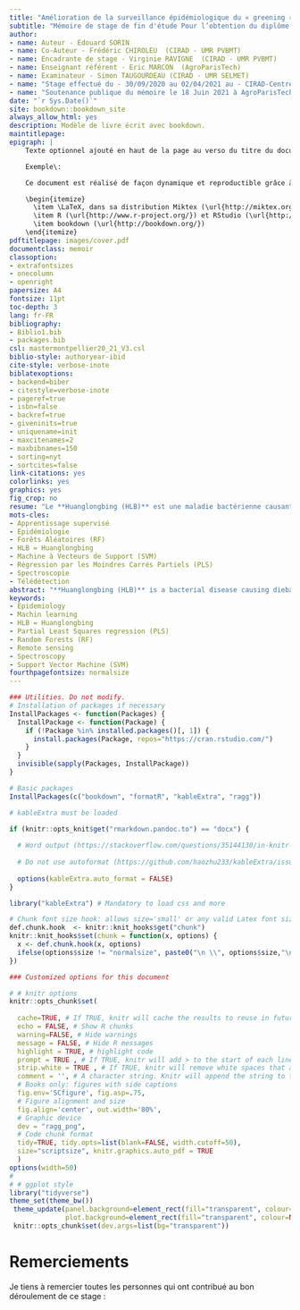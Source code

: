 ```yaml
--- 
title: "Amélioration de la surveillance épidémiologique du « greening » des agrumes infectés par le Huanglongbing à La Réunion par Spectroscopie Proche Infra-Rouge"
subtitle: "Mémoire de stage de fin d'étude Pour l’obtention du diplôme de Master 2, Ingénieur Agronome, Spécialisation GEEFT - Gestion Environnementale des Écosystèmes et Forêts Tropicales"
author:
- name: Auteur - Edouard SORIN
- name: Co-Auteur - Frédéric CHIROLEU  (CIRAD - UMR PVBMT)
- name: Encadrante de stage - Virginie RAVIGNE  (CIRAD - UMR PVBMT)
- name: Enseignant référent - Eric MARCON  (AgroParisTech)
- name: Examinateur - Simon TAUGOURDEAU (CIRAD - UMR SELMET)
- name: "Stage effectué du - 30/09/2020 au 02/04/2021 au - CIRAD-Centre de coopération Internationale en recherche agronomique pour le développement, Pôle de Protection des Plantes, 7 chemin de l’Irat, Ligne Paradis, 97410 Saint Pierre- La Réunion"
- name: "Soutenance publique du mémoire le 18 Juin 2021 à AgroParisTech, centre de Montpellier"
date: "`r Sys.Date()`"
site: bookdown::bookdown_site
always_allow_html: yes
description: Modèle de livre écrit avec bookdown.
maintitlepage:
epigraph: |
    Texte optionnel ajouté en haut de la page au verso du titre du document.

    Exemple\:

    Ce document est réalisé de façon dynamique et reproductible grâce à:

    \begin{itemize}
      \item \LaTeX, dans sa distribution Miktex (\url{http://miktex.org/}) et la classe memoir (\url{http://www.ctan.org/pkg/memoir}).
      \item R (\url{http://www.r-project.org/}) et RStudio (\url{http://www.rstudio.com/})
      \item bookdown (\url{http://bookdown.org/})
    \end{itemize}
pdftitlepage: images/cover.pdf
documentclass: memoir
classoption:
- extrafontsizes
- onecolumn
- openright
papersize: A4
fontsize: 11pt
toc-depth: 3
lang: fr-FR
bibliography:
- Biblio1.bib
- packages.bib
csl: mastermontpellier20_21_V3.csl
biblio-style: authoryear-ibid
cite-style: verbose-inote
biblatexoptions:
- backend=biber
- citestyle=verbose-inote
- pageref=true
- isbn=false
- backref=true
- giveninits=true
- uniquename=init
- maxcitenames=2
- maxbibnames=150
- sorting=nyt
- sortcites=false
link-citations: yes
colorlinks: yes
graphics: yes
fig_crop: no
resume: "Le **Huanglongbing (HLB)** est une maladie bactérienne causant le dépérissement des agrumes. Il y a une résurgence de cette maladie sur l’île de la Réunion depuis 2012, ce qui menace les vergers d’agrumes. Les techniques de détections classiques de surveillance de la maladie par PCR sont coûteuses, longues et ne peuvent pas être réalisées à grande échelle. C’est dans ce contexte qu’intervient la technologie de l’analyse par **imagerie spectrale**. Cette technologie se base sur l’analyse de la signature spectrale qu’émet un support en réponse à une exposition lumineuse. Cette méthode est non destructive pour le support traité, en plus d’être relativement peu coûteuse par rapport à la surface couverte. S'ajoute à cela un traitement des données d'imagerie spectrales par **apprentissage supervisé** dans le but de prédire le statut des arbres vis à vis de la maladie au sein des parcelles d'agrumes. Ce travail vise donc à améliorer la surveillance et la gestion de cette maladie en créant un modèle en apprentissage supervisé basé sur l'imagerie spectrale. Ce modèle est prometteur avec une qualité de la prédiction (Accuracy) de 92.6% pour la méthode des Moindres Carrés Partiels (PLS) sur une base d'apprentissage de 8400 spectres de réflectance.\n"
mots-cles:
- Apprentissage supervisé
- Epidémiologie
- Forêts Aléatoires (RF)
- HLB = Huanglongbing
- Machine à Vecteurs de Support (SVM)
- Régression par les Moindres Carrés Partiels (PLS)
- Spectroscopie
- Télédétection
abstract: "**Huanglongbing (HLB)** is a bacterial disease causing dieback of citrus trees. There has been a resurgence of this disease on Reunion Island since 2012, which threatens citrus orchards. The conventional detection techniques for disease surveillance by PCR are expensive, time consuming and cannot be carried out on a large scale. This is where the technology of **spectral imaging** analysis comes in. This technology is based on the analysis of the spectral signature that a medium emits in response to light exposure. This method is non-destructive for the treated substrate, in addition to being relatively inexpensive compared to the surface covered. In addition, there is processing of spectral imaging data by **machine learning** in order to predict the status of trees with regard to disease within citrus plots. This work therefore aims to improve the surveillance and management of this disease by creating a supervised learning model based on spectral imaging. This model is promising with a prediction quality (Accuracy) of 92.6% for the Partial Least Squares (PLS) method on a training base of 8400 reflectance spectra.\n"
keywords:
- Epidemiology
- Machin learning
- HLB = Huanglongbing
- Partial Least Squares regression (PLS) 
- Random Forests (RF)
- Remote sensing
- Spectroscopy
- Support Vector Machine (SVM)
fourthpagefontsize: normalsize
---
```


<!-- Commande nécessaire pour la copie de l'icône "Essentiel" en HTML--> 
<img src="images/Essentiel.png" alt="image" hidden/>

```r
### Utilities. Do not modify.
# Installation of packages if necessary
InstallPackages <- function(Packages) {
  InstallPackage <- function(Package) {
    if (!Package %in% installed.packages()[, 1]) {
      install.packages(Package, repos="https://cran.rstudio.com/")
    }
  }
  invisible(sapply(Packages, InstallPackage))
}

# Basic packages
InstallPackages(c("bookdown", "formatR", "kableExtra", "ragg"))

# kableExtra must be loaded 

if (knitr::opts_knit$get("rmarkdown.pandoc.to") == "docx") {
  
  # Word output (https://stackoverflow.com/questions/35144130/in-knitr-how-can-i-test-for-if-the-output-will-be-pdf-or-word)
  
  # Do not use autoformat (https://github.com/haozhu233/kableExtra/issues/308)
  
  options(kableExtra.auto_format = FALSE)
}

library("kableExtra") # Mandatory to load css and more

# Chunk font size hook: allows size='small' or any valid Latex font size in chunk options
def.chunk.hook  <- knitr::knit_hooks$get("chunk")
knitr::knit_hooks$set(chunk = function(x, options) {
  x <- def.chunk.hook(x, options)
  ifelse(options$size != "normalsize", paste0("\n \\", options$size,"\n\n", x, "\n\n \\normalsize"), x)
})
```

```r
### Customized options for this document

# # knitr options
knitr::opts_chunk$set(
  
  cache=TRUE, # If TRUE, knitr will cache the results to reuse in future knits. Knitr will reuse the results until the code chunk is altered
  echo = FALSE, # Show R chunks
  warning=FALSE, # Hide warnings
  message = FALSE, # Hide R messages
  highlight = TRUE, # highlight code
  prompt = TRUE , # If TRUE, knitr will add > to the start of each line of code displayed in the final document
  strip.white = TRUE , # If TRUE, knitr will remove white spaces that appear at the beginning or end of a code chunk
  comment = '', # A character string. Knitr will append the string to the start of each line of results in the final document.
  # Books only: figures with side captions
  fig.env='SCfigure', fig.asp=.75,
  # Figure alignment and size
  fig.align='center', out.width='80%',
  # Graphic device
  dev = "ragg_png",
  # Code chunk format
  tidy=TRUE, tidy.opts=list(blank=FALSE, width.cutoff=50),
  size="scriptsize", knitr.graphics.auto_pdf = TRUE
  )
options(width=50)
# 
# # ggplot style
library("tidyverse")
theme_set(theme_bw())
 theme_update(panel.background=element_rect(fill="transparent", colour=NA),
              plot.background=element_rect(fill="transparent", colour=NA))
 knitr::opts_chunk$set(dev.args=list(bg="transparent"))

```

# Remerciements {-}

Je tiens à remercier toutes les personnes qui ont contribué au bon déroulement de ce stage : 

\begin{small}
\begin{itemize}

\item[——] Virginie RAVIGNE, mon encadrante de stage pour son encadrement, sa gentillesse , ses conseils et l'autonomie qu'elle m'a laissée au cours de ce stage afin que je développe mes propres axes de recherche sur cette thématique ;

\item[——] Frédéric CHIROLEU, chercheur en biostatistiques, co-auteur de ce rapport, et Thuy-Trang CAO, pour leur grande aide à la réalisation des scripts R et toutes les choses apprises lors de ces rendez-vous ;

\item[——] Olivier PRUVOST,  pour son aide lors des analyse qPCR et son encadrement au laboratoire ;

\item[——] Karine BOYER, pour m’avoir conseillé et formé aux techniques de laboratoire ;

\item[——] Ismaël HOUILLON, doctorant, pour ses conseils et ses jeux de mots douteux ;

\item[——] Elisa PAYET, technicienne à la FDGDON, pour avoir pris le temps de nous communiquer leurs résultats des détections du HLB et les numéros des agriculteurs ;

\item[——] Raphaël SOLESSE, ainsi que Emmanuel TILLARD, pour leurs conseils, sur le pilotage de drones et la formation à l’utilisation des instruments de mesure de spectrométrie ;

\item[——] Louis-Axel EDOUARD RAMBAUT, pour son aide sur les scripts R et ses discussions pertinentes ;

\item[——] Claire MELOT, stagiaire au CIRAD, pour sa bonne humeur et son aide aux analyses de laboratoire tardives ;

\item[——] Le CIRAD, l’équipe du 3P de Saint-Pierre et en particulier les agents de l’UMR PVBMT (Unité Mixte de 
Recherche Peuplements Végétaux et Bioagresseurs en Milieux Tropicaux) ;

\item[——] Les stagiaires des Kazz pour leur amitié, les mangues et toutes les choses partagées ensemble qui ont rendu ce stage inoubliable !

\end{itemize}
\end{small}

<!-- La commande \mainmatter marque le début du corps du document LaTeX--> 
<!-- Elle ne doit pas être supprimée-->
\mainmatter